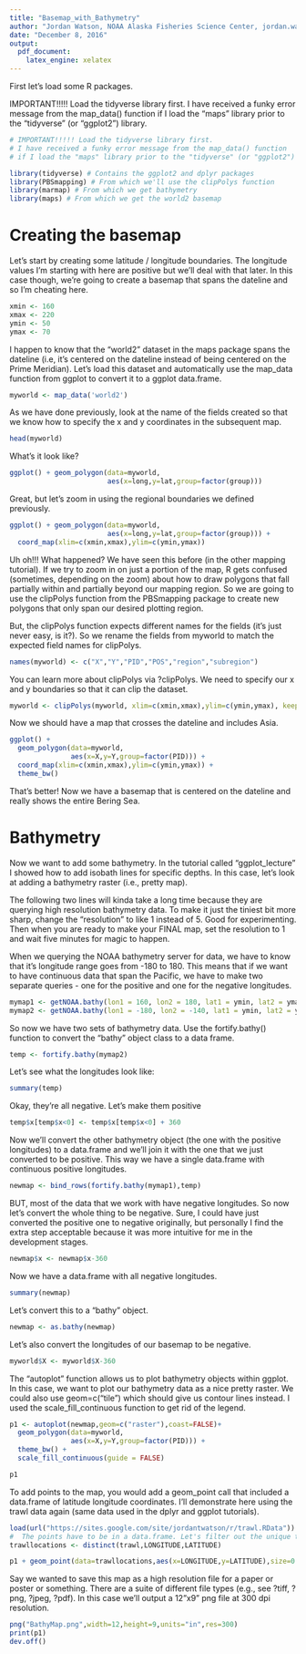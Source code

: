 ---
title: "Basemap_with_Bathymetry"
author: "Jordan Watson, NOAA Alaska Fisheries Science Center, jordan.watson@noaa.gov"
date: "December 8, 2016"
output: 
  pdf_document: 
    latex_engine: xelatex
---

First let's load some R packages. 

IMPORTANT!!!!! Load the tidyverse library first. I have received a funky error message from the map_data() function if I load the "maps" library prior to the "tidyverse" (or "ggplot2") library.

```{r,warning=FALSE,message=FALSE}
# IMPORTANT!!!!! Load the tidyverse library first. 
# I have received a funky error message from the map_data() function 
# if I load the "maps" library prior to the "tidyverse" (or "ggplot2") library.

library(tidyverse) # Contains the ggplot2 and dplyr packages
library(PBSmapping) # From which we'll use the clipPolys function
library(marmap) # From which we get bathymetry
library(maps) # From which we get the world2 basemap

```

#  Creating the basemap

Let's start by creating some latitude / longitude boundaries. The longitude values I'm starting with here are positive but we'll deal with that later. In this case though, we're going to create a basemap that spans the dateline and so I'm cheating here. 

```{r}
xmin <- 160
xmax <- 220
ymin <- 50
ymax <- 70
```

I happen to know that the "world2" dataset in the maps package spans the dateline (i.e, it's centered on the dateline instead of being centered on the Prime Meridian). Let's load this dataset and automatically use the map_data function from ggplot to convert it to a ggplot data.frame.

```{r}
myworld <- map_data('world2')
```

As we have done previously, look at the name of the fields created so that we know how to specify the x and y coordinates in the subsequent map.

```{r}
head(myworld)
```

What's it look like?

```{r}
ggplot() + geom_polygon(data=myworld,
                        aes(x=long,y=lat,group=factor(group)))
```

Great, but let's zoom in using the regional boundaries we defined previously.

```{r}
ggplot() + geom_polygon(data=myworld,
                        aes(x=long,y=lat,group=factor(group))) + 
  coord_map(xlim=c(xmin,xmax),ylim=c(ymin,ymax))
```

Uh oh!!! What happened? We have seen this before (in the other mapping tutorial). If we try to zoom in on just a portion of the map, R gets confused (sometimes, depending on the zoom) about how to draw polygons that fall partially within and partially beyond our mapping region. So we are going to use the clipPolys function from the PBSmapping package to create new polygons that only span our desired plotting region. 

But, the clipPolys function expects different names for the fields (it's just never easy, is it?). So we rename the fields from myworld to match the expected field names for clipPolys. 

```{r}
names(myworld) <- c("X","Y","PID","POS","region","subregion")
```

You can learn more about clipPolys via ?clipPolys. We need to specify our x and y boundaries so that it can clip the dataset.

```{r}
myworld <- clipPolys(myworld, xlim=c(xmin,xmax),ylim=c(ymin,ymax), keepExtra=TRUE)
```

Now we should have a map that crosses the dateline and includes Asia. 

```{r}
ggplot() + 
  geom_polygon(data=myworld,
               aes(x=X,y=Y,group=factor(PID))) + 
  coord_map(xlim=c(xmin,xmax),ylim=c(ymin,ymax)) + 
  theme_bw()
```

That's better! Now we have a basemap that is centered on the dateline and really shows the entire Bering Sea. 

#  Bathymetry

Now we want to add some bathymetry. In the tutorial called "ggplot_lecture" I showed how to add isobath lines for specific depths. In this case, let's look at adding a bathymetry raster (i.e., pretty map). 

The following two lines will kinda take a long time because they are querying high resolution bathymetry data. To make it just the tiniest bit more sharp, change the "resolution" to like 1 instead of 5. Good for experimenting. Then when you are ready to make your FINAL map, set the resolution to 1 and wait five minutes for magic to happen. 

When we querying the NOAA bathymetry server for data, we have to know that it's longitude range goes from -180 to 180. This means that if we want to have continuous data that span the Pacific, we have to make two separate queries - one for the positive and one for the negative longitudes.

```{r}
mymap1 <- getNOAA.bathy(lon1 = 160, lon2 = 180, lat1 = ymin, lat2 = ymax, resolution = 5)
mymap2 <- getNOAA.bathy(lon1 = -180, lon2 = -140, lat1 = ymin, lat2 = ymax, resolution = 5)
```

So now we have two sets of bathymetry data. Use the fortify.bathy() function to convert the "bathy" object class to a data frame. 

```{r}
temp <- fortify.bathy(mymap2)
```

Let's see what the longitudes look like:

```{r}
summary(temp)
```

Okay, they're all negative. Let's make them positive

```{r}
temp$x[temp$x<0] <- temp$x[temp$x<0] + 360
```

Now we'll convert the other bathymetry object (the one with the positive longitudes) to a data.frame and we'll join it with the one that we just converted to be positive. This way we have a single data.frame with continuous positive longitudes.

```{r}
newmap <- bind_rows(fortify.bathy(mymap1),temp)
```

BUT, most of the data that we work with have negative longitudes. So now let's convert the whole thing to be negative. Sure, I could have just converted the positive one to negative originally, but personally I find the extra step acceptable because it was more intuitive for me in the development stages. 

```{r}
newmap$x <- newmap$x-360
```

Now we have a data.frame with all negative longitudes. 

```{r}
summary(newmap)
```

Let's convert this to a "bathy" object.

```{r}
newmap <- as.bathy(newmap)
```

Let's also convert the longitudes of our basemap to be negative.

```{r}
myworld$X <- myworld$X-360
```

The "autoplot" function allows us to plot bathymetry objects within ggplot. In this case, we want to plot our bathymetry data as a nice pretty raster. We could also use geom=c("tile") which should give us contour lines instead. I used the scale_fill_continuous function to get rid of the legend.

```{r}
p1 <- autoplot(newmap,geom=c("raster"),coast=FALSE)+   
  geom_polygon(data=myworld,
               aes(x=X,y=Y,group=factor(PID))) + 
  theme_bw() + 
  scale_fill_continuous(guide = FALSE)

p1
```

To add points to the map, you would add a geom_point call that included a data.frame of latitude longitude coordinates.  I'll demonstrate here using the trawl data again (same data used in the dplyr and ggplot tutorials). 

```{r}
load(url("https://sites.google.com/site/jordantwatson/r/trawl.RData"))
#  The points have to be in a data.frame. Let's filter out the unique trawl survey sites.
trawllocations <- distinct(trawl,LONGITUDE,LATITUDE)

p1 + geom_point(data=trawllocations,aes(x=LONGITUDE,y=LATITUDE),size=0.5,color="red")
```

Say we wanted to save this map as a high resolution file for a paper or poster or something. There are a suite of different file types (e.g., see ?tiff, ?png, ?jpeg, ?pdf). In this case we'll output a 12"x9" png file at 300 dpi resolution. 

```{r}
png("BathyMap.png",width=12,height=9,units="in",res=300)
print(p1)
dev.off()
```

